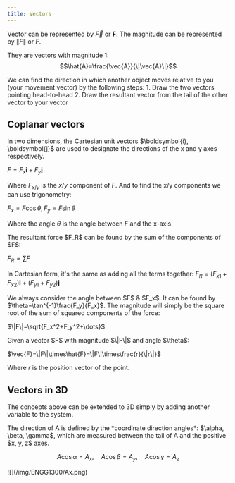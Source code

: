 ```yaml
---
title: Vectors
---
```


Vector can be represented by $\vec{F}$ or $\boldsymbol{F}$. The magnitude can be represented by $\|F\|$ or $F$.

They are vectors with magnitude 1: $$\hat{A}=\frac{\vec{A}}{\|\vec{A}\|}$$

<Block variant="knowledge" title="Relative vectors (resultant vectors)">
We can find the direction in which another object moves relative to you (your movement vector) by the following steps:
    1. Draw the two vectors pointing head-to-head
    2. Draw the resultant vector from the tail of the other vector to your vector
</Block>



## Coplanar vectors

<Block variant="primary" title="Cartesian vector notation">
In two dimensions, the Cartesian unit vectors $\boldsymbol{i}, \boldsymbol{j}$ are used to designate the directions of the x and y axes respectively.

$F=F_x \boldsymbol{i} + F_y \boldsymbol{j}$

Where $F_{x/y}$ is the $x/y$ component of $F$. And to find the x/y components we can use trigonometry:

$F_x=F\cos{\theta},     F_y=F\sin{\theta}$

Where the angle $\theta$ is the angle between $F$ and the x-axis.
</Block>



<Block variant="knowledge" title="Resultant force">
The resultant force $F_R$ can be found by the sum of the components of $F$:

$F_R=\sum F$

In Cartesian form, it's the same as adding all the terms together: $F_R=(F_{x1}+F_{x2})\boldsymbol{i}+(F_{y1}+F_{y2})\boldsymbol{j}$
</Block>


<Block variant="knowledge" title="Orientation of vector">
We always consider the angle between $F$ & $F_x$. It can be found by $\theta=\tan^{-1}\frac{F_y}{F_x}$.
</Block>


<Block variant="knowledge" title="Magnitude of forces">
The magnitude will simply be the square root of the sum of squared components of the force:

$\|F\|=\sqrt{F_x^2+F_y^2+\dots}$
</Block>



<Block variant="primary" title="Converting vectors to Cartesian form">
Given a vector $F$ with magnitude $\|F\|$ and angle $\theta$:

$\vec{F}=\|F\|\times\hat{F}=\|F\|\times\frac{r}{\|r\|}$

Where $r$ is the position vector of the point.
</Block>


## Vectors in 3D

The concepts above can be extended to 3D simply by adding another variable to the system.

<Block variant="secondary" title="Coordinate direction angles">
The direction of A is defined by the *coordinate direction angles*: $\alpha, \beta, \gamma$, which are measured between the tail of A and the positive $x, y, z$ axes.

```math
A\cos\alpha=A_x,\quad A\cos\beta=A_y,\quad A\cos\gamma=A_z
```

<div className="w-32 mx-auto">
![](/img/ENGG1300/Ax.png)
</div>
</Block>
